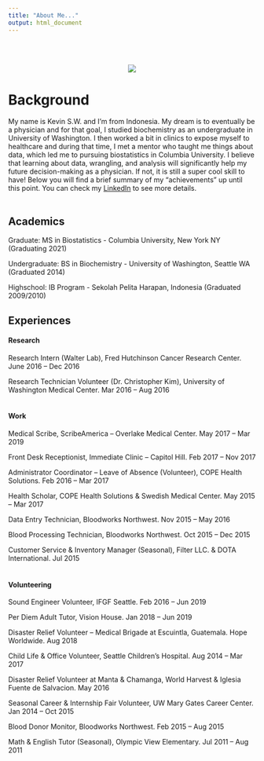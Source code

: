 ```yaml
---
title: "About Me..."
output: html_document
---
```


<br></br>

<center><a href=""><img src=https://media.giphy.com/media/11sBLVxNs7v6WA/giphy.gif></a></center>

# Background {.tabset .tabset-fade}

My name is Kevin S.W. and I'm from Indonesia. My dream is to eventually be a physician and for that goal, I studied biochemistry as an undergraduate in University of Washington. I then worked a bit in clinics to expose myself to healthcare and during that time, I met a mentor who taught me things about data, which led me to pursuing biostatistics in Columbia University. I believe that learning about data, wrangling, and analysis will significantly help my future decision-making as a physician. If not, it is still a super cool skill to have! Below you will find a brief summary of my "achievements" up until this point. You can check my [LinkedIn](https://www.linkedin.com/in/kwongso/) to see more details.
<br></br>

## Academics 

Graduate: MS in Biostatistics - Columbia University, New York NY  (Graduating 2021)

Undergraduate: BS in Biochemistry - University of Washington, Seattle WA  (Graduated 2014)

Highschool: IB Program - Sekolah Pelita Harapan, Indonesia (Graduated 2009/2010)

## Experiences

#### Research												
Research Intern (Walter Lab), Fred Hutchinson Cancer Research Center. June 2016 – Dec 2016

Research Technician Volunteer (Dr. Christopher Kim), University of Washington Medical Center. Mar 2016 – Aug 2016
<br></br>

#### Work													
Medical Scribe, ScribeAmerica – Overlake Medical Center. May 2017 – Mar 2019

Front Desk Receptionist, Immediate Clinic – Capitol Hill. Feb 2017 – Nov 2017

Administrator Coordinator – Leave of Absence (Volunteer), COPE Health Solutions. Feb 2016 – Mar 2017

Health Scholar, COPE Health Solutions & Swedish Medical Center. May 2015 – Mar 2017

Data Entry Technician, Bloodworks Northwest. Nov 2015 – May 2016

Blood Processing Technician, Bloodworks Northwest. Oct 2015 – Dec 2015

Customer Service & Inventory Manager (Seasonal), Filter LLC. & DOTA International. Jul 2015
<br></br>

#### Volunteering												
Sound Engineer Volunteer, IFGF Seattle. Feb 2016 – Jun 2019

Per Diem Adult Tutor, Vision House. Jan 2018 – Jun 2019

Disaster Relief Volunteer – Medical Brigade at Escuintla, Guatemala. Hope Worldwide. Aug 2018

Child Life & Office Volunteer, Seattle Children’s Hospital. Aug 2014 – Mar 2017  

Disaster Relief Volunteer at Manta & Chamanga, World Harvest & Iglesia Fuente de Salvacion. May 2016  

Seasonal Career & Internship Fair Volunteer, UW Mary Gates Career Center. Jan 2014 – Oct 2015  

Blood Donor Monitor, Bloodworks Northwest. Feb 2015 – Aug 2015  

Math & English Tutor (Seasonal), Olympic View Elementary. Jul 2011 – Aug 2011  